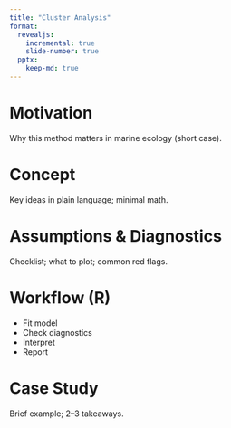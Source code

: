 ```yaml
---
title: "Cluster Analysis"
format:
  revealjs:
    incremental: true
    slide-number: true
  pptx:
    keep-md: true
---
```


# Motivation
Why this method matters in marine ecology (short case).

# Concept
Key ideas in plain language; minimal math.

# Assumptions & Diagnostics
Checklist; what to plot; common red flags.

# Workflow (R)
- Fit model
- Check diagnostics
- Interpret
- Report

# Case Study
Brief example; 2–3 takeaways.
